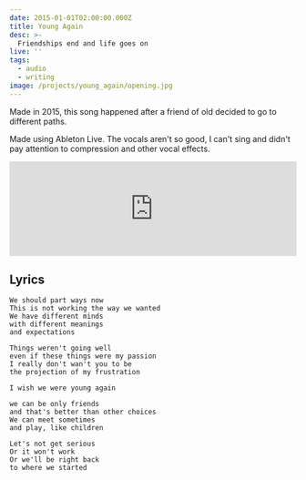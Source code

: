 ```yaml
---
date: 2015-01-01T02:00:00.000Z
title: Young Again
desc: >-
  Friendships end and life goes on
live: ''
tags:
  - audio
  - writing
image: /projects/young_again/opening.jpg
---
```


Made in 2015, this song happened after a friend of old decided to go to different paths.

Made using Ableton Live. The vocals aren't so good, I can't sing and didn't pay attention to compression and other vocal effects.

<iframe
  width="100%"
  height="166"
  scrolling="no"
  frameborder="no"
  allow="autoplay"
  src="https://w.soundcloud.com/player/?url=https%3A//api.soundcloud.com/tracks/178772836&color=%23000000&auto_play=false&hide_related=false&show_comments=true&show_user=true&show_reposts=false&show_teaser=true"
></iframe>

## Lyrics

    We should part ways now
    This is not working the way we wanted
    We have different minds
    with different meanings
    and expectations

    Things weren't going well
    even if these things were my passion
    I really don't wan't you to be
    the projection of my frustration

    I wish we were young again

    we can be only friends
    and that's better than other choices
    We can meet sometimes
    and play, like children

    Let's not get serious
    Or it won't work
    Or we'll be right back
    to where we started
